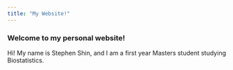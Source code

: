 ```yaml
---
title: "My Website!"
---
```





### Welcome to my personal website!

Hi! My name is Stephen Shin, and I am a first year Masters student studying Biostatistics. 